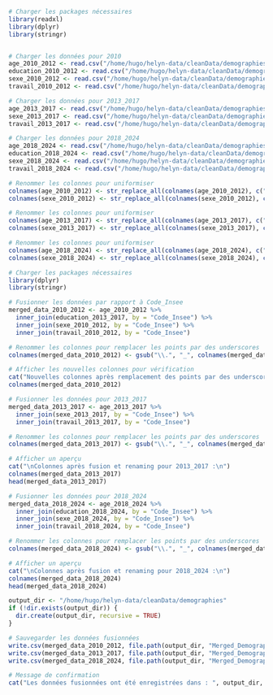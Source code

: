 ```r
# Charger les packages nécessaires
library(readxl)
library(dplyr)
library(stringr)


# Charger les données pour 2010
age_2010_2012 <- read.csv("/home/hugo/helyn-data/cleanData/demographies/Age_2010_2012.csv", sep = ";", skip= 0)
education_2010_2012 <- read.csv("/home/hugo/helyn-data/cleanData/demographies/Education_2010_2012.csv", skip= 0)
sexe_2010_2012 <- read.csv("/home/hugo/helyn-data/cleanData/demographies/Sexe_2010_2012.csv", sep = ";", skip= 0)
travail_2010_2012 <- read.csv("/home/hugo/helyn-data/cleanData/demographies/Travail_2010_2012.csv", skip= 0)

# Charger les données pour 2013_2017
age_2013_2017 <- read.csv("/home/hugo/helyn-data/cleanData/demographies/Age_2013_2017.csv", sep = ";", skip = 0)
sexe_2013_2017 <- read.csv("/home/hugo/helyn-data/cleanData/demographies/Sexe_2013_2017.csv", sep = ";", skip = 0)
travail_2013_2017 <- read.csv("/home/hugo/helyn-data/cleanData/demographies/Travail_2013_2017.csv", skip = 0)

# Charger les données pour 2018_2024
age_2018_2024 <- read.csv("/home/hugo/helyn-data/cleanData/demographies/Age_2018_2024.csv", sep = ";", skip = 0)
education_2018_2024 <- read.csv("/home/hugo/helyn-data/cleanData/demographies/Education_2018_2024.csv", skip = 0)
sexe_2018_2024 <- read.csv("/home/hugo/helyn-data/cleanData/demographies/Sexe_2018_2024.csv", sep = ";", skip = 0)
travail_2018_2024 <- read.csv("/home/hugo/helyn-data/cleanData/demographies/Travail_2018_2024.csv", skip = 0)

# Renommer les colonnes pour uniformiser
colnames(age_2010_2012) <- str_replace_all(colnames(age_2010_2012), c("Code.Commune" = "Code_Insee", "Nom.Commune" = "Libelle"))
colnames(sexe_2010_2012) <- str_replace_all(colnames(sexe_2010_2012), c("Code.Commune" = "Code_Insee", "Nom.Commune" = "Libelle"))

# Renommer les colonnes pour uniformiser
colnames(age_2013_2017) <- str_replace_all(colnames(age_2013_2017), c("Code.Commune" = "Code_Insee", "Nom.Commune" = "Libelle"))
colnames(sexe_2013_2017) <- str_replace_all(colnames(sexe_2013_2017), c("Code.Commune" = "Code_Insee", "Nom.Commune" = "Libelle"))

# Renommer les colonnes pour uniformiser
colnames(age_2018_2024) <- str_replace_all(colnames(age_2018_2024), c("Code.Commune" = "Code_Insee", "Nom.Commune" = "Libelle"))
colnames(sexe_2018_2024) <- str_replace_all(colnames(sexe_2018_2024), c("Code.Commune" = "Code_Insee", "Nom.Commune" = "Libelle"))
```

```r
# Charger les packages nécessaires
library(dplyr)
library(stringr)

# Fusionner les données par rapport à Code_Insee
merged_data_2010_2012 <- age_2010_2012 %>%
  inner_join(education_2013_2017, by = "Code_Insee") %>%
  inner_join(sexe_2010_2012, by = "Code_Insee") %>%
  inner_join(travail_2010_2012, by = "Code_Insee")

# Renommer les colonnes pour remplacer les points par des underscores
colnames(merged_data_2010_2012) <- gsub("\\.", "_", colnames(merged_data))

# Afficher les nouvelles colonnes pour vérification
cat("Nouvelles colonnes après remplacement des points par des underscores :\n")
colnames(merged_data_2010_2012)

# Fusionner les données pour 2013_2017
merged_data_2013_2017 <- age_2013_2017 %>%
  inner_join(sexe_2013_2017, by = "Code_Insee") %>%
  inner_join(travail_2013_2017, by = "Code_Insee")

# Renommer les colonnes pour remplacer les points par des underscores
colnames(merged_data_2013_2017) <- gsub("\\.", "_", colnames(merged_data_2013_2017))

# Afficher un aperçu
cat("\nColonnes après fusion et renaming pour 2013_2017 :\n")
colnames(merged_data_2013_2017)
head(merged_data_2013_2017)

# Fusionner les données pour 2018_2024
merged_data_2018_2024 <- age_2018_2024 %>%
  inner_join(education_2018_2024, by = "Code_Insee") %>%
  inner_join(sexe_2018_2024, by = "Code_Insee") %>%
  inner_join(travail_2018_2024, by = "Code_Insee")

# Renommer les colonnes pour remplacer les points par des underscores
colnames(merged_data_2018_2024) <- gsub("\\.", "_", colnames(merged_data_2018_2024))

# Afficher un aperçu
cat("\nColonnes après fusion et renaming pour 2018_2024 :\n")
colnames(merged_data_2018_2024)
head(merged_data_2018_2024)
```


```r
output_dir <- "/home/hugo/helyn-data/cleanData/demographies"
if (!dir.exists(output_dir)) {
  dir.create(output_dir, recursive = TRUE)
}

# Sauvegarder les données fusionnées
write.csv(merged_data_2010_2012, file.path(output_dir, "Merged_Demographies_2010_2012.csv"), row.names = FALSE)
write.csv(merged_data_2013_2017, file.path(output_dir, "Merged_Demographies_2013_2017.csv"), row.names = FALSE)
write.csv(merged_data_2018_2024, file.path(output_dir, "Merged_Demographies_2018_2024.csv"), row.names = FALSE)

# Message de confirmation
cat("Les données fusionnées ont été enregistrées dans : ", output_dir, "\n")
```